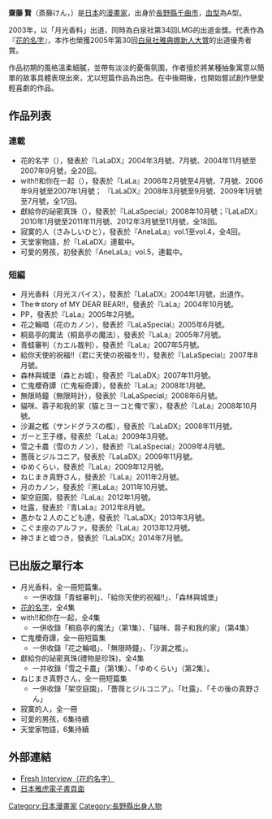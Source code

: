 {{漫畫}}
{{Infobox 漫畫家
|姓名 = 齋藤賢
|畫像 = 
|畫像大小 = 
|附註 = 
|本名 = 
|日語原文 = 斎藤けん
|羅馬字 = Saitou Kenn
|出生日期 = 
|出生地點 = {{JPN}}・[[長野縣|長野縣]][[千曲市|千曲市]]
|逝世 = 
|没年 = 
|没地 = 
|國籍 = {{JPN}}
|職業 = [[漫畫家|漫畫家]]
|活躍時期 = 2003 - 
|類型 = [[少女漫畫|少女漫畫]]
|代表作 = [[花的名字|花的名字]]
|獎項 = 
|簽名 = 
|官方網站 = 
}}

{{japanese|japanese=斎藤 けん|kana=さいとう けん|romaji=Saitou Kenn}}
'''齋藤 賢'''（斎藤けん，{{bd||12月2日||}}）是[[日本|日本]]的[[漫畫家|漫畫家]]，出身於[[長野縣|長野縣]][[千曲市|千曲市]]，[[ABO血型系統|血型]]為A型。

2003年，以「月光香料」出道，同時為白泉社第34回LMG的出道金獎。代表作為『[[花的名字|花的名字]]』，本作也榮獲2005年第30回[[白泉社雅典娜新人大賞|白泉社雅典娜新人大賞]]的出道優秀者賞。

作品初期的風格溫柔細膩，並帶有淡淡的憂傷氛圍，作者擅於將某種抽象寓意以簡單的故事具體表現出來，尤以短篇作品為出色。在中後期後，也開始嘗試創作戀愛輕喜劇的作品。

== 作品列表 ==
=== 連載 ===
*花的名字（{{link-ja|花の名前}}），發表於『LaLaDX』2004年3月號、7月號、2004年11月號至2007年9月號，全20回。
*with!!和你在一起（{{link-ja|with!!}}），發表於『LaLa』2006年2月號至4月號、7月號、2006年9月號至2007年1月號； 		『LaLaDX』2008年3月號至9月號、2009年1月號至7月號，全17回。
*獻給你的祕密真珠（{{lang|ja|プレゼントは真珠|プレゼントは真珠}}），發表於『LaLaSpecial』2008年10月號；『LaLaDX』2010年1月號至2011年11月號、2012年3月號至11月號，全18回。
*寂寞的人（さみしいひと），發表於『AneLaLa』vol.1至vol.4，全4回。
*天堂家物語，於『LaLaDX』連載中。
*可愛的男孩，初發表於『AneLaLa』vol.5，連載中。

=== 短編 ===
*月光香料（月光スパイス），發表於『LaLaDX』2004年1月號，出道作。
*The☆story of MY DEAR BEAR!!，發表於『LaLa』2004年10月號。
*PP，發表於『LaLa』2005年2月號。
*花之輪唱（花のカノン），發表於『LaLaSpecial』2005年6月號。 
*桐島亭的魔法（桐島亭の魔法），發表於『LaLa』2005年7月號。 
*青蛙審判（カエル裁判），發表於『LaLa』2007年5月號。
*給你天使的祝福!!（君に天使の祝福を!!），發表於『LaLaSpecial』2007年8月號。
*森林與城堡（森とお城），發表於『LaLaDX』2007年11月號。
*亡鬼櫻奇譚（亡鬼桜奇譚），發表於『LaLa』2008年1月號。
*無限時鐘（無限時計），發表於『LaLaSpecial』2008年6月號。
*貓咪、蓉子和我的家（猫とヨーコと俺で家），發表於『LaLa』2008年10月號。
*沙漏之檻（サンドグラスの檻），發表於『LaLaDX』2008年11月號。
*ガーと王子様，發表於『LaLa』2009年3月號。
*雪之卡農（雪のカノン），發表於『LaLaSpecial』2009年4月號。
*薔薇とジルコニア，發表於『LaLaDX』2009年11月號。
*ゆめくらい，發表於『LaLa』2009年12月號。
*ねじまき真野さん，發表於『LaLa』2011年2月號。
*月のカノン，發表於『黑LaLa』2011年10月號。
*架空庭園，發表於『LaLa』2012年1月號。
*吐露，發表於『青LaLa』2012年8月號。
*愚かな２人のこども達，發表於『LaLaDX』2013年3月號。
*こぐま座のアルファ，發表於『LaLa』2013年12月號。
*神さまと嘘つき，發表於『LaLaDX』2014年7月號。

== 已出版之單行本 ==
*月光香料，全一冊短篇集。
**一併收錄「青蛙審判」、「給你天使的祝福!!」、「森林與城堡」
*[[花的名字|花的名字]]，全4集
*with!!和你在一起，全4集
**一併收錄「桐島亭的魔法」（第1集）、「貓咪、蓉子和我的家」（第4集）
*亡鬼櫻奇譚，全一冊短篇集
**一併收錄「花之輪唱」、「無限時鐘」、「沙漏之檻」。
*獻給你的祕密真珠(禮物是珍珠)，全4集
**一并收錄「雪之卡農」（第1集）、「ゆめくらい」（第2集）。
*ねじまき真野さん，全一冊短篇集
**一併收錄「架空庭園」、「薔薇とジルコニア」、「吐露」、「その後の真野さん」
*寂寞的人，全一冊
*可愛的男孩，6集待續
*天堂家物語，6集待續

== 外部連結 ==
*[https://web.archive.org/web/20090210194800/http://www.hakusensha.co.jp/mangaq9902/43_saitou/interview/index.html Fresh Interview（花的名字）]
*[http://bookstore.yahoo.co.jp/search?keyword=%E6%96%8E%E8%97%A4%E3%81%91%E3%82%93 日本雅虎電子書頁面] {{Wayback|url=http://bookstore.yahoo.co.jp/search?keyword=%E6%96%8E%E8%97%A4%E3%81%91%E3%82%93 |date=20160814093125 }}

{{DEFAULTSORT:Saitou Ken}}
[[Category:日本漫畫家|Category:日本漫畫家]]
[[Category:長野縣出身人物|Category:長野縣出身人物]]
